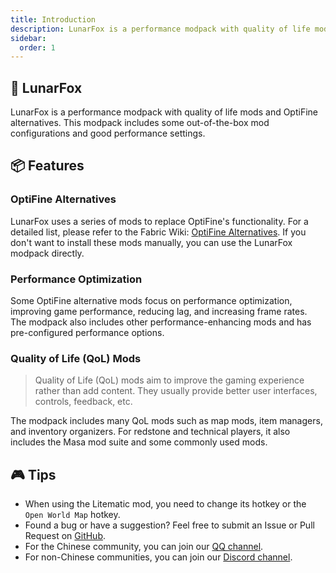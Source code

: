 ```yaml
---
title: Introduction
description: LunarFox is a performance modpack with quality of life mods and OptiFine alternatives. This modpack includes some out-of-the-box mod configurations and good performance settings.
sidebar:
  order: 1
---
```



<LinkCard
  title="Installation"
  description="LunarFox Modpack Installation Guide"
  href="/en/lunarfox/installation"
/>

## 🦊 LunarFox

LunarFox is a performance modpack with quality of life mods and OptiFine alternatives. This modpack includes some out-of-the-box mod configurations and good performance settings.

## 📦 Features

### OptiFine Alternatives

LunarFox uses a series of mods to replace OptiFine's functionality. For a detailed list, please refer to the Fabric Wiki: [OptiFine Alternatives](https://wiki.fabricmc.net/zh_cn:community:optifine_alternatives). If you don't want to install these mods manually, you can use the LunarFox modpack directly.

### Performance Optimization

Some OptiFine alternative mods focus on performance optimization, improving game performance, reducing lag, and increasing frame rates. The modpack also includes other performance-enhancing mods and has pre-configured performance options.

### Quality of Life (QoL) Mods

> Quality of Life (QoL) mods aim to improve the gaming experience rather than add content. They usually provide better user interfaces, controls, feedback, etc.

The modpack includes many QoL mods such as map mods, item managers, and inventory organizers. For redstone and technical players, it also includes the Masa mod suite and some commonly used mods.

## 🎮 Tips

- When using the Litematic mod, you need to change its hotkey or the `Open World Map` hotkey.
- Found a bug or have a suggestion? Feel free to submit an Issue or Pull Request on [GitHub](https://github.com/OrzMiku/lunarfox).
- For the Chinese community, you can join our [QQ channel](https://pd.qq.com/s/1vbkit4bj).
- For non-Chinese communities, you can join our [Discord channel](https://discord.gg/z974WwPEJt).